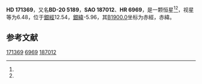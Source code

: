 {{Starbox begin
| name = HD 171369
}}
{{Starbox observe
| epoch = [[J2000.0|J2000.0]]
| constell = {{星座名待查}}<ref name=SIMBAD>{{cite web
 | url=http://simbad.u-strasbg.fr/simbad/sim-id?Ident=HR+6969
 | title =Pulsating variable Star
 | publisher=Centre de Données astronomiques de Strasbourg
 | work=SIMBAD
 | accessdate=2012-07-13}}</ref><ref name=DATA>{{cite web
 | url=http://vizier.u-strasbg.fr/viz-bin/VizieR-5?-out.add=.&-source=5050&-corr=PK=HR&-out.max=9999&HR=6969
 | title=VizieR Detailed Page
 | accessdate=2012-07-13
 | archive-date=2019-02-16
 | archive-url=https://web.archive.org/web/20190216092157/http://vizier.u-strasbg.fr/viz-bin/VizieR-5?-out.add=.&-source=5050&-corr=PK=HR&-out.max=9999&HR=6969
 | dead-url=no
 }}</ref>
| 星官 = 
| ra = {{RA|18|35|21.3}}<ref name=SIMBAD /><ref name=DATA />
| dec = {{DEC|-20|50|27}}<ref name=SIMBAD /><ref name=DATA />
| appmag_v = 6.48<ref name=SIMBAD /><ref name=DATA />
}}
{{Starbox character
| class = F0IV<ref name=SIMBAD /><ref name=DATA />
| b-v = 0.28<ref name=SIMBAD /><ref name=DATA />
| u-b = <ref name=SIMBAD /><ref name=DATA />
| r-i = <ref name=SIMBAD /><ref name=DATA />
| variable = 
}}
{{Starbox astrometry
| radial_v = 
| prop_mo_ra = -10
| parallax = 
| p_error = 
}}
{{Starbox catalog
| names =BD-20 5189，[[SAO星表|SAO]] 187012，[[HD星表|HD]] 171369，[[HR星表|HR]] 6969}}
{{Starbox reference |Simbad=HR+6969}}
{{Starbox end}}

'''HD 171369'''，又名'''BD-20 5189'''，'''SAO 187012'''、'''HR 6969'''，是一颗恒星<ref name=SIMBAD /><ref name=DATA />，视星等为6.48，位于[[銀道座標系|銀經]]12.54，[[銀道座標系|銀緯]]-5.96，其[[B1900.0|B1900.0]]坐标为赤經{{RA|18|29|23.2}}，赤緯{{DEC|-20|-5.96|7}}。

== 参考文献 ==
{{reflist}}

{{star-stub}}

[[Category:HD和HDE天體|171369]]
[[Category:HR天體|6969]]
[[Category:SAO天體|187012]]